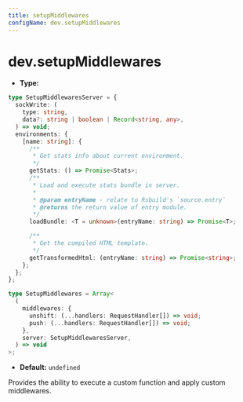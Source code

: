 ```yaml
---
title: setupMiddlewares
configName: dev.setupMiddlewares
---
```


# dev.setupMiddlewares

- **Type:**

```ts
type SetupMiddlewaresServer = {
  sockWrite: (
    type: string,
    data?: string | boolean | Record<string, any>,
  ) => void;
  environments: {
    [name: string]: {
      /**
       * Get stats info about current environment.
       */
      getStats: () => Promise<Stats>;
      /**
       * Load and execute stats bundle in server.
       *
       * @param entryName - relate to Rsbuild's `source.entry`
       * @returns the return value of entry module.
       */
      loadBundle: <T = unknown>(entryName: string) => Promise<T>;

      /**
       * Get the compiled HTML template.
       */
      getTransformedHtml: (entryName: string) => Promise<string>;
    };
  };
};

type SetupMiddlewares = Array<
  (
    middlewares: {
      unshift: (...handlers: RequestHandler[]) => void;
      push: (...handlers: RequestHandler[]) => void;
    },
    server: SetupMiddlewaresServer,
  ) => void
>;
```

- **Default:** `undefined`

Provides the ability to execute a custom function and apply custom middlewares.


<RsbuildConfig configName="dev.setupMiddlewares" />
